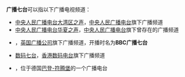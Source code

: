 '''广播七台'''可以指以下广播电视频道：

* [[中央人民广播电台大湾区之声|中央人民广播电台大湾区之声]]，[[中央人民广播电台|中央人民广播电台]]旗下广播频道
* [[中央人民广播电台华夏之声|中央人民广播电台华夏之声]]，[[中央人民广播电台|中央人民广播电台]]旗下曾存在的广播频道
* {{Link-en|BBC广播四台附属频道|BBC Radio 4 Extra}}，[[英国广播公司|英国广播公司]]旗下广播频道，开播时名为'''BBC广播七台'''
* [[数码七台|数码七台]]，[[香港数码电台|香港数码电台]]旗下广播频道
* {{Link-de|广播七台 (德国)|Radio 7 (Ulm)}}，位于德国[[巴登-符腾堡|巴登-符腾堡]]的一个广播电台

{{disambig|cat=四字消歧义}}